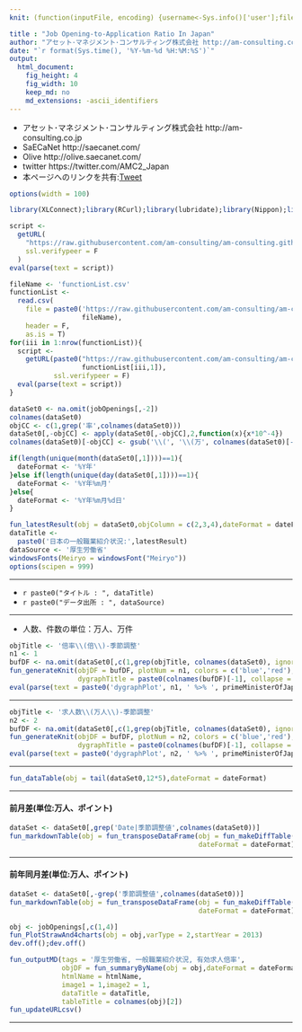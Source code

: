 ```yaml
---
knit: (function(inputFile, encoding) {username<-Sys.info()['user'];fileName<-'defaultPath.csv';pathToFile <-paste0('C:/Users/', username,'/Desktop/pathToCSV/');setwd(pathToFile);buf0<-read.csv(fileName,header = F,skip = 0,stringsAsFactor = F,check.names = F,fileEncoding = 'utf-8');timeStamp<-format(Sys.time(),'%Y%m%d%H%M%S');htmlName<-'applicationRatioInJapan';rmarkdown::render(inputFile, encoding = encoding, output_file = paste0('C:/Users/',username,buf0[2,1],'charts/','am-consulting.co.jp-',htmlName,'.html')) })

title : "Job Opening-to-Application Ratio In Japan"
author: "アセット･マネジメント･コンサルティング株式会社 http://am-consulting.co.jp"
date: "`r format(Sys.time(), '%Y-%m-%d %H:%M:%S')`"
output: 
  html_document:
    fig_height: 4
    fig_width: 10
    keep_md: no
    md_extensions: -ascii_identifiers 
---
```

<link href="http://knowledgevault.saecanet.com/components/rmarkdown-html.css" rel="stylesheet">
<script src="http://knowledgevault.saecanet.com/components/JavascriptCode.js"></script>
<style>.main-container {max-width : 1000px;}</style>

- アセット･マネジメント･コンサルティング株式会社 http://am-consulting.co.jp
- SaECaNet http://saecanet.com/
- Olive http://olive.saecanet.com/
- twitter https://twitter.com/AMC2_Japan
- 本ページへのリンクを共有:<a href="https://twitter.com/share" class="twitter-share-button" data-via="AMC2_Japan" data-size="large">Tweet</a> <script>!function(d,s,id){var js,fjs=d.getElementsByTagName(s)[0],p=/^http:/.test(d.location)?'http':'https';if(!d.getElementById(id)){js=d.createElement(s);js.id=id;js.src=p+'://platform.twitter.com/widgets.js';fjs.parentNode.insertBefore(js,fjs);}}(document, 'script', 'twitter-wjs');</script>

```r
options(width = 100)
```

```r
library(XLConnect);library(RCurl);library(lubridate);library(Nippon);library(knitr)
```

```r
script <-
  getURL(
    "https://raw.githubusercontent.com/am-consulting/am-consulting.github.io/master/importEmploymentReferralsForGeneralWorkers.r",
    ssl.verifypeer = F
  )
eval(parse(text = script))
```

```r
fileName <- 'functionList.csv'
functionList <-
  read.csv(
    file = paste0('https://raw.githubusercontent.com/am-consulting/am-consulting.github.io/master/csv/',
                  fileName),
    header = F,
    as.is = T)
for(iii in 1:nrow(functionList)){
  script <- 
    getURL(paste0("https://raw.githubusercontent.com/am-consulting/am-consulting.github.io/master/", 
                  functionList[iii,1]),
           ssl.verifypeer = F)
  eval(parse(text = script))
}
```

```r
dataSet0 <- na.omit(jobOpenings[,-2])
colnames(dataSet0)
objCC <- c(1,grep('率',colnames(dataSet0)))
dataSet0[,-objCC] <- apply(dataSet0[,-objCC],2,function(x){x*10^-4})
colnames(dataSet0)[-objCC] <- gsub('\\(', '\\(万', colnames(dataSet0)[-objCC])
```

```r
if(length(unique(month(dataSet0[,1])))==1){
  dateFormat <- '%Y年'
}else if(length(unique(day(dataSet0[,1])))==1){
  dateFormat <- '%Y年%m月'
}else{
  dateFormat <- '%Y年%m月%d日'
}
```

```r
fun_latestResult(obj = dataSet0,objColumn = c(2,3,4),dateFormat = dateFormat)
dataTitle <- 
  paste0('日本の一般職業紹介状況:',latestResult)
dataSource <- '厚生労働省'
windowsFonts(Meiryo = windowsFont("Meiryo"))
options(scipen = 999)
```

***

- `r paste0("タイトル : ", dataTitle)`
- `r paste0("データ出所 : ", dataSource)`

***

- 人数、件数の単位：万人、万件

```r
objTitle <- '倍率\\(倍\\)-季節調整'
n1 <- 1
bufDF <- na.omit(dataSet0[,c(1,grep(objTitle, colnames(dataSet0), ignore.case = T))])
fun_generateKnit(objDF = bufDF, plotNum = n1, colors = c('blue','red'), group = 0,
                 dygraphTitle = paste0(colnames(bufDF)[-1], collapse = ' × '))
eval(parse(text = paste0('dygraphPlot', n1, ' %>% ', primeMinisterOfJapan_dygraph)))
```

***

```r
objTitle <- '求人数\\(万人\\)-季節調整'
n2 <- 2
bufDF <- na.omit(dataSet0[,c(1,grep(objTitle, colnames(dataSet0), ignore.case = T))])
fun_generateKnit(objDF = bufDF, plotNum = n2, colors = c('blue','red'), group = 0,
                 dygraphTitle = paste0(colnames(bufDF)[-1], collapse = ' × '))
eval(parse(text = paste0('dygraphPlot', n2, ' %>% ', primeMinisterOfJapan_dygraph)))
```

***

```r
fun_dataTable(obj = tail(dataSet0,12*5),dateFormat = dateFormat)
```

***
#### 前月差(単位:万人、ポイント)

```r
dataSet <- dataSet0[,grep('Date|季節調整値',colnames(dataSet0))]
fun_markdownTable(obj = fun_transposeDataFrame(obj = fun_makeDiffTable(obj = dataSet),
                                               dateFormat = dateFormat))
```

***
#### 前年同月差(単位:万人、ポイント)

```r
dataSet <- dataSet0[,-grep('季節調整値',colnames(dataSet0))]
fun_markdownTable(obj = fun_transposeDataFrame(obj = fun_makeDiffTable(obj = dataSet,lag = 12),
                                               dateFormat = dateFormat))
```

```r
obj <- jobOpenings[,c(1,4)]
fun_PlotStrawAnd4charts(obj = obj,varType = 2,startYear = 2013)
dev.off();dev.off()
```

```r
fun_outputMD(tags = '厚生労働省, 一般職業紹介状況, 有効求人倍率',
             objDF = fun_summaryByName(obj = obj,dateFormat = dateFormat),
             htmlName = htmlName,
             image1 = 1,image2 = 1,
             dataTitle = dataTitle,
             tableTitle = colnames(obj)[2])
fun_updateURLcsv()
```

***
<script>MakeNegative();</script>
<script>
  (function(i,s,o,g,r,a,m){i['GoogleAnalyticsObject']=r;i[r]=i[r]||function(){
  (i[r].q=i[r].q||[]).push(arguments)},i[r].l=1*new Date();a=s.createElement(o),
  m=s.getElementsByTagName(o)[0];a.async=1;a.src=g;m.parentNode.insertBefore(a,m)
  })(window,document,'script','https://www.google-analytics.com/analytics.js','ga');

  ga('create', 'UA-3077339-5', 'auto');
  ga('send', 'pageview');

</script>
